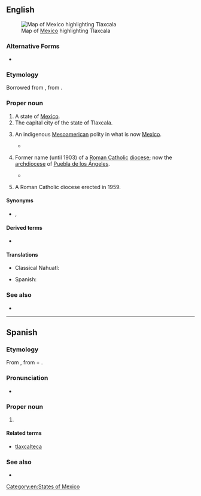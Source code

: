 ==English==
[[File:Mexico map, MX-TLA.svg|thumb|Map of [[Mexico]] highlighting Tlaxcala]]

===Alternative Forms===
* {{alter|en|Tascala|Tascalla|Taxcala|Tlascala|Tlascalla|Tlaxcalla||obsolete}}

===Etymology===
Borrowed from {{bor|en|es|Tlaxcala}}, from {{der|en|nci|Tlaxcallān}}.

===Proper noun===
{{en-proper noun}}

# A state of [[Mexico]].
# The capital city of the state of Tlaxcala.
# {{lb|en|history}} An indigenous [[Mesoamerican]] polity in what is now [[Mexico]].
#* {{quote-book|last=Prescott|first=W. H.|authorlink=William H. Prescott|title=The Conquest of Mexico|location=London|publisher=Chatto & Windus|year=1843|year_published=1922|page=80|section=volume one, book II, chapter VI|passage=A more formidable enemy still was the little republic of '''Tlascala''', lying midway between the Mexican Valley and the coast.}}
# {{lb|en|history|Catholicism}} Former name (until 1903) of a [[Roman Catholic]] [[diocese]]; now the [[archdiocese]] of [[Puebla de los Ángeles]].
#* {{quote-book|last=Brueck|first=Heinrich|title=History of the Catholic Church for Use in Seminaries and Colleges|volume=II|location=New York; Cincinnati; Chicago; Einsideln|publisher=Benziger Brothers|year=1885|page=143|passage=On information received from ''Julian Garces'', Bishop of '''Tlascala''', of the Order of Friars Preachers, Pope ''Paul III.'' issued in 1537 bulls vindicating the liberty of the Indians and their dignity as human beings.}}
# {{lb|en|Catholicism}} A Roman Catholic diocese erected in 1959.

====Synonyms====
* {{sense|city}} {{l|en|Tlaxcala City}}, {{l|en|Tlaxcala de Xicohténcatl}}

====Derived terms====
* {{l|en|Tlaxcalan}}

====Translations====
{{trans-top|state of Mexico}}
* Classical Nahuatl: {{t|nci|Tlaxcallān}}
{{trans-mid}}
* Spanish: {{t+|es|Tlaxcala|m}}
{{trans-bottom}}

===See also===
* {{pedialite}}

[[Category:en:States of Mexico]]

----

==Spanish==

===Etymology===
From {{etyl|nci|es}} {{m|nci|Tlaxcallān}}, from {{m|nci|tlaxcalli||tortilla}} + {{m|nci|-tlān}}.

===Pronunciation===
* {{IPA|[tɬa(k)sˈka.la]|[tɬa(ɣ)sˈka.la]|lang=es}}

===Proper noun===
{{es-proper noun|m}}

# {{place|es|state|c/Mexico}}

====Related terms====
* [[tlaxcalteca]]

===See also===
* {{pedialite|lang=es}}